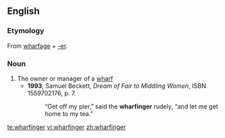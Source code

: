 ==English==

===Etymology===
From [[wharfage]] + [[-er]].

===Noun===
{{en-noun}}

# The owner or manager of a [[wharf]]
#*'''1993''', Samuel Beckett, ''Dream of Fair to Middling Women'', ISBN 1559702176, p. 7.
#*:“Get off my pier,” said the '''wharfinger''' rudely, “and let me get home to my tea.”

[[te:wharfinger]]
[[vi:wharfinger]]
[[zh:wharfinger]]